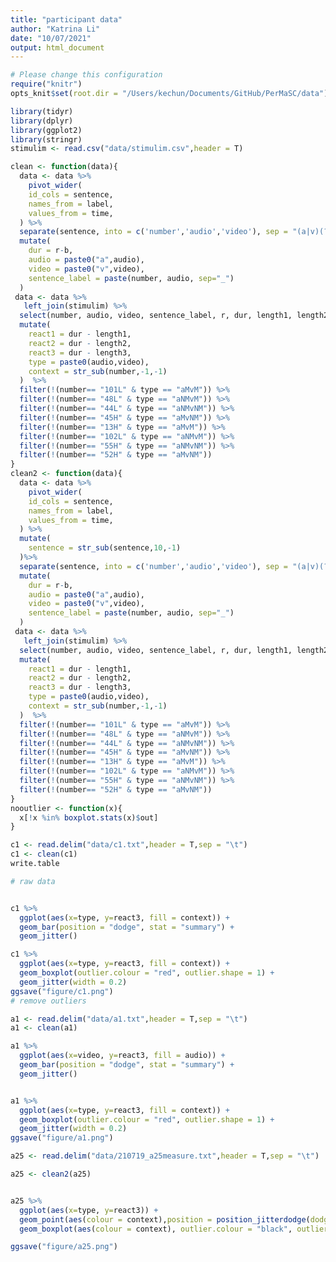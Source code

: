 ```yaml
---
title: "participant data"
author: "Katrina Li"
date: "10/07/2021"
output: html_document
---
```

```r
# Please change this configuration
require("knitr")
opts_knit$set(root.dir = "/Users/kechun/Documents/GitHub/PerMaSC/data")
```


```r
library(tidyr)
library(dplyr)
library(ggplot2)
library(stringr)
stimulim <- read.csv("data/stimulim.csv",header = T)
```

```r
clean <- function(data){
  data <- data %>%
    pivot_wider(
    id_cols = sentence,
    names_from = label,
    values_from = time,
  ) %>%
  separate(sentence, into = c('number','audio','video'), sep = "(a|v)(?=M|NM)") %>%
  mutate(
    dur = r-b,
    audio = paste0("a",audio),
    video = paste0("v",video),
    sentence_label = paste(number, audio, sep="_")
  )
 data <- data %>%
   left_join(stimulim) %>%
  select(number, audio, video, sentence_label, r, dur, length1, length2, length3) %>%
  mutate(
    react1 = dur - length1,
    react2 = dur - length2,
    react3 = dur - length3,
    type = paste0(audio,video),
    context = str_sub(number,-1,-1)
  )  %>%
  filter(!(number== "101L" & type == "aMvM")) %>%
  filter(!(number== "48L" & type == "aNMvM")) %>%
  filter(!(number== "44L" & type == "aNMvNM")) %>%
  filter(!(number== "45H" & type == "aMvNM")) %>%
  filter(!(number== "13H" & type == "aMvM")) %>%
  filter(!(number== "102L" & type == "aNMvM")) %>%
  filter(!(number== "55H" & type == "aNMvNM")) %>%
  filter(!(number== "52H" & type == "aMvNM"))
}
clean2 <- function(data){
  data <- data %>%
    pivot_wider(
    id_cols = sentence,
    names_from = label,
    values_from = time,
  ) %>%
  mutate(
    sentence = str_sub(sentence,10,-1)
  )%>%
  separate(sentence, into = c('number','audio','video'), sep = "(a|v)(?=M|NM)") %>%
  mutate(
    dur = r-b,
    audio = paste0("a",audio),
    video = paste0("v",video),
    sentence_label = paste(number, audio, sep="_")
  )
 data <- data %>%
   left_join(stimulim) %>%
  select(number, audio, video, sentence_label, r, dur, length1, length2, length3) %>%
  mutate(
    react1 = dur - length1,
    react2 = dur - length2,
    react3 = dur - length3,
    type = paste0(audio,video),
    context = str_sub(number,-1,-1)
  )  %>%
  filter(!(number== "101L" & type == "aMvM")) %>%
  filter(!(number== "48L" & type == "aNMvM")) %>%
  filter(!(number== "44L" & type == "aNMvNM")) %>%
  filter(!(number== "45H" & type == "aMvNM")) %>%
  filter(!(number== "13H" & type == "aMvM")) %>%
  filter(!(number== "102L" & type == "aNMvM")) %>%
  filter(!(number== "55H" & type == "aNMvNM")) %>%
  filter(!(number== "52H" & type == "aMvNM"))
}
nooutlier <- function(x){
  x[!x %in% boxplot.stats(x)$out]
}
```


```r
c1 <- read.delim("data/c1.txt",header = T,sep = "\t")
c1 <- clean(c1)
write.table
```
```r
# raw data


c1 %>%
  ggplot(aes(x=type, y=react3, fill = context)) +
  geom_bar(position = "dodge", stat = "summary") + 
  geom_jitter()

c1 %>%
  ggplot(aes(x=type, y=react3, fill = context)) +
  geom_boxplot(outlier.colour = "red", outlier.shape = 1) + 
  geom_jitter(width = 0.2)
ggsave("figure/c1.png")
# remove outliers
```

```r
a1 <- read.delim("data/a1.txt",header = T,sep = "\t")
a1 <- clean(a1)

a1 %>%
  ggplot(aes(x=video, y=react3, fill = audio)) +
  geom_bar(position = "dodge", stat = "summary") + 
  geom_jitter()


a1 %>%
  ggplot(aes(x=type, y=react3, fill = context)) +
  geom_boxplot(outlier.colour = "red", outlier.shape = 1) + 
  geom_jitter(width = 0.2)
ggsave("figure/a1.png")
```

```r
a25 <- read.delim("data/210719_a25measure.txt",header = T,sep = "\t")

a25 <- clean2(a25)


a25 %>%
  ggplot(aes(x=type, y=react3)) +
  geom_point(aes(colour = context),position = position_jitterdodge(dodge.width = 0.9),alpha = 0.5)+
  geom_boxplot(aes(colour = context), outlier.colour = "black", outlier.shape = 1, position = position_dodge(width=0.9))

ggsave("figure/a25.png")
```

